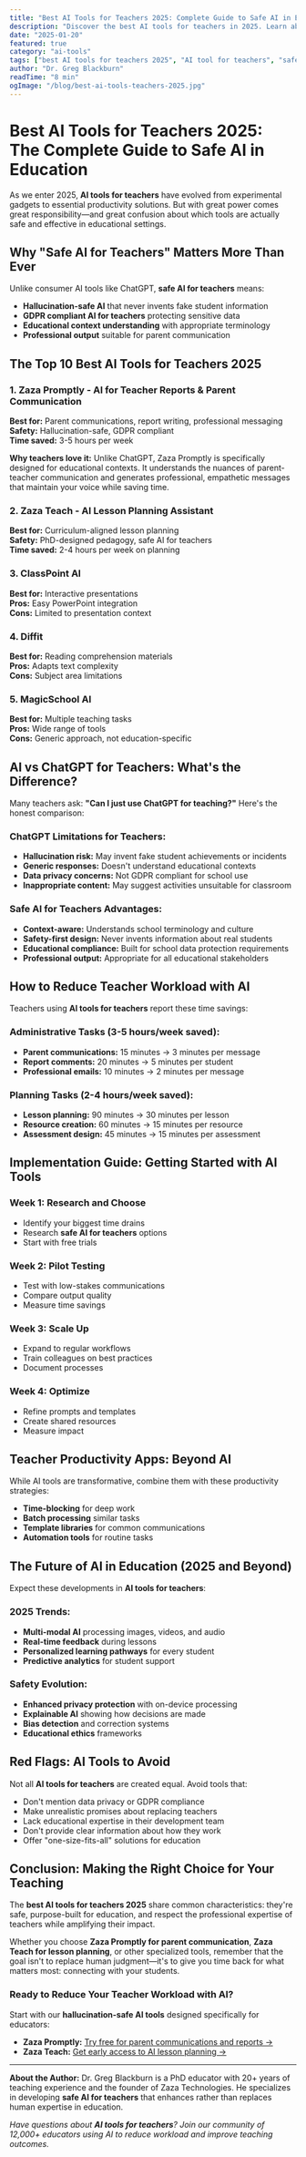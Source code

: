 ```yaml
---
title: "Best AI Tools for Teachers 2025: Complete Guide to Safe AI in Education"
description: "Discover the best AI tools for teachers in 2025. Learn about hallucination-safe AI, reduce teacher workload by 3-5 hours/week, and compare AI vs ChatGPT for teachers."
date: "2025-01-20"
featured: true
category: "ai-tools"
tags: ["best AI tools for teachers 2025", "AI tool for teachers", "safe AI for teachers", "teacher productivity apps"]
author: "Dr. Greg Blackburn"
readTime: "8 min"
ogImage: "/blog/best-ai-tools-teachers-2025.jpg"
---
```


# Best AI Tools for Teachers 2025: The Complete Guide to Safe AI in Education

As we enter 2025, **AI tools for teachers** have evolved from experimental gadgets to essential productivity solutions. But with great power comes great responsibility—and great confusion about which tools are actually safe and effective in educational settings.

## Why "Safe AI for Teachers" Matters More Than Ever

Unlike consumer AI tools like ChatGPT, **safe AI for teachers** means:

- **Hallucination-safe AI** that never invents fake student information
- **GDPR compliant AI for teachers** protecting sensitive data
- **Educational context understanding** with appropriate terminology
- **Professional output** suitable for parent communication

## The Top 10 Best AI Tools for Teachers 2025

### 1. Zaza Promptly - AI for Teacher Reports & Parent Communication

**Best for:** Parent communications, report writing, professional messaging  
**Safety:** Hallucination-safe, GDPR compliant  
**Time saved:** 3-5 hours per week  

**Why teachers love it:** Unlike ChatGPT, Zaza Promptly is specifically designed for educational contexts. It understands the nuances of parent-teacher communication and generates professional, empathetic messages that maintain your voice while saving time.

### 2. Zaza Teach - AI Lesson Planning Assistant

**Best for:** Curriculum-aligned lesson planning  
**Safety:** PhD-designed pedagogy, safe AI for teachers  
**Time saved:** 2-4 hours per week on planning  

### 3. ClassPoint AI

**Best for:** Interactive presentations  
**Pros:** Easy PowerPoint integration  
**Cons:** Limited to presentation context

### 4. Diffit

**Best for:** Reading comprehension materials  
**Pros:** Adapts text complexity  
**Cons:** Subject area limitations

### 5. MagicSchool AI

**Best for:** Multiple teaching tasks  
**Pros:** Wide range of tools  
**Cons:** Generic approach, not education-specific

## AI vs ChatGPT for Teachers: What's the Difference?

Many teachers ask: **"Can I just use ChatGPT for teaching?"** Here's the honest comparison:

### ChatGPT Limitations for Teachers:
- **Hallucination risk:** May invent fake student achievements or incidents
- **Generic responses:** Doesn't understand educational contexts
- **Data privacy concerns:** Not GDPR compliant for school use
- **Inappropriate content:** May suggest activities unsuitable for classroom

### Safe AI for Teachers Advantages:
- **Context-aware:** Understands school terminology and culture
- **Safety-first design:** Never invents information about real students
- **Educational compliance:** Built for school data protection requirements
- **Professional output:** Appropriate for all educational stakeholders

## How to Reduce Teacher Workload with AI

Teachers using **AI tools for teachers** report these time savings:

### Administrative Tasks (3-5 hours/week saved):
- **Parent communications:** 15 minutes → 3 minutes per message
- **Report comments:** 20 minutes → 5 minutes per student
- **Professional emails:** 10 minutes → 2 minutes per message

### Planning Tasks (2-4 hours/week saved):
- **Lesson planning:** 90 minutes → 30 minutes per lesson
- **Resource creation:** 60 minutes → 15 minutes per resource
- **Assessment design:** 45 minutes → 15 minutes per assessment

## Implementation Guide: Getting Started with AI Tools

### Week 1: Research and Choose
- Identify your biggest time drains
- Research **safe AI for teachers** options
- Start with free trials

### Week 2: Pilot Testing
- Test with low-stakes communications
- Compare output quality
- Measure time savings

### Week 3: Scale Up
- Expand to regular workflows
- Train colleagues on best practices
- Document processes

### Week 4: Optimize
- Refine prompts and templates
- Create shared resources
- Measure impact

## Teacher Productivity Apps: Beyond AI

While AI tools are transformative, combine them with these productivity strategies:

- **Time-blocking** for deep work
- **Batch processing** similar tasks
- **Template libraries** for common communications
- **Automation tools** for routine tasks

## The Future of AI in Education (2025 and Beyond)

Expect these developments in **AI tools for teachers**:

### 2025 Trends:
- **Multi-modal AI** processing images, videos, and audio
- **Real-time feedback** during lessons
- **Personalized learning pathways** for every student
- **Predictive analytics** for student support

### Safety Evolution:
- **Enhanced privacy protection** with on-device processing
- **Explainable AI** showing how decisions are made
- **Bias detection** and correction systems
- **Educational ethics** frameworks

## Red Flags: AI Tools to Avoid

Not all **AI tools for teachers** are created equal. Avoid tools that:

- Don't mention data privacy or GDPR compliance
- Make unrealistic promises about replacing teachers
- Lack educational expertise in their development team
- Don't provide clear information about how they work
- Offer "one-size-fits-all" solutions for education

## Conclusion: Making the Right Choice for Your Teaching

The **best AI tools for teachers 2025** share common characteristics: they're safe, purpose-built for education, and respect the professional expertise of teachers while amplifying their impact.

Whether you choose **Zaza Promptly for parent communication**, **Zaza Teach for lesson planning**, or other specialized tools, remember that the goal isn't to replace human judgment—it's to give you time back for what matters most: connecting with your students.

### Ready to Reduce Your Teacher Workload with AI?

Start with our **hallucination-safe AI tools** designed specifically for educators:

- **Zaza Promptly:** [Try free for parent communications and reports →](/promptly)
- **Zaza Teach:** [Get early access to AI lesson planning →](/teach)

---

**About the Author:** Dr. Greg Blackburn is a PhD educator with 20+ years of teaching experience and the founder of Zaza Technologies. He specializes in developing **safe AI for teachers** that enhances rather than replaces human expertise in education.

*Have questions about **AI tools for teachers**? Join our community of 12,000+ educators using AI to reduce workload and improve teaching outcomes.*